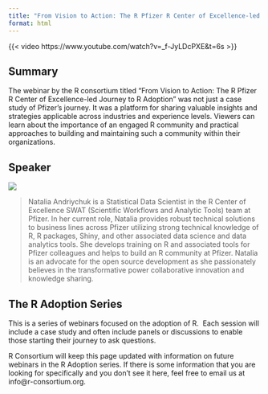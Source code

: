 ---
title: "From Vision to Action: The R Pfizer R Center of Excellence-led Journey to R Adoption"
format: html
---

{{< video https://www.youtube.com/watch?v=_f-JyLDcPXE&t=6s >}}

## **Summary**

The webinar by the R consortium titled “From Vision to Action: The R Pfizer R Center of Excellence-led Journey to R Adoption” was not just a case study of Pfizer’s journey. It was a platform for sharing valuable insights and strategies applicable across industries and experience levels. Viewers can learn about the importance of an engaged R community and practical approaches to building and maintaining such a community within their organizations.

## **Speaker**

![](Andriychuk_Natalia_ProfilePic.jpg)

> Natalia Andriychuk is a Statistical Data Scientist in the R Center of Excellence SWAT (Scientific Workflows and Analytic Tools) team at Pfizer. In her current role, Natalia provides robust technical solutions to business lines across Pfizer utilizing strong technical knowledge of R, R packages, Shiny, and other associated data science and data analytics tools. She develops training on R and associated tools for Pfizer colleagues and helps to build an R community at Pfizer. Natalia is an advocate for the open source development as she passionately believes in the transformative power collaborative innovation and knowledge sharing.

## **The R Adoption Series**

This is a series of webinars focused on the adoption of R.  Each session will include a case study and often include panels or discussions to enable those starting their journey to ask questions.

R Consortium will keep this page updated with information on future webinars in the R Adoption series. If there is some information that you are looking for specifically and you don’t see it here, feel free to email us at info\@r-consortium.org.
